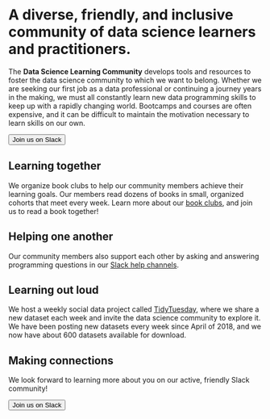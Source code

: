 # A diverse, friendly, and inclusive community of data science learners and practitioners.

The **Data Science Learning Community** develops tools and resources to foster the data science community to which we want to belong.
Whether we are seeking our first job as a data professional or continuing a journey years in the making, we must all constantly learn new data programming skills to keep up with a rapidly changing world. 
Bootcamps and courses are often expensive, and it can be difficult to maintain the motivation necessary to learn skills on our own.

<button type="button" class="btn btn-primary" onclick="window.location.href='https://r4ds.io/join';">Join us on Slack</button>

## Learning together

We organize book clubs to help our community members achieve their learning goals. 
Our members read dozens of books in small, organized cohorts that meet every week. 
Learn more about our [book clubs](bookclubs.html), and join us to read a book together!

## Helping one another

Our community members also support each other by asking and answering programming questions in our [Slack help channels](question_answering.html).

## Learning out loud

We host a weekly social data project called [TidyTuesday](https://tidytues.day), where we share a new dataset each week and invite the data science community to explore it.
We have been posting new datasets every week since April of 2018, and we now have about 600 datasets available for download.

## Making connections

We look forward to learning more about you on our active, friendly Slack community!

<button type="button" class="btn btn-primary" onclick="window.location.href='https://r4ds.io/join';">Join us on Slack</button>
<br>
